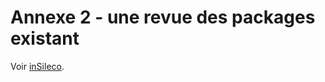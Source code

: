 # Annexe 2 - une revue des packages existant {-}

Voir [inSileco](https://insileco.github.io/wiki/rgraphpkgs/).
